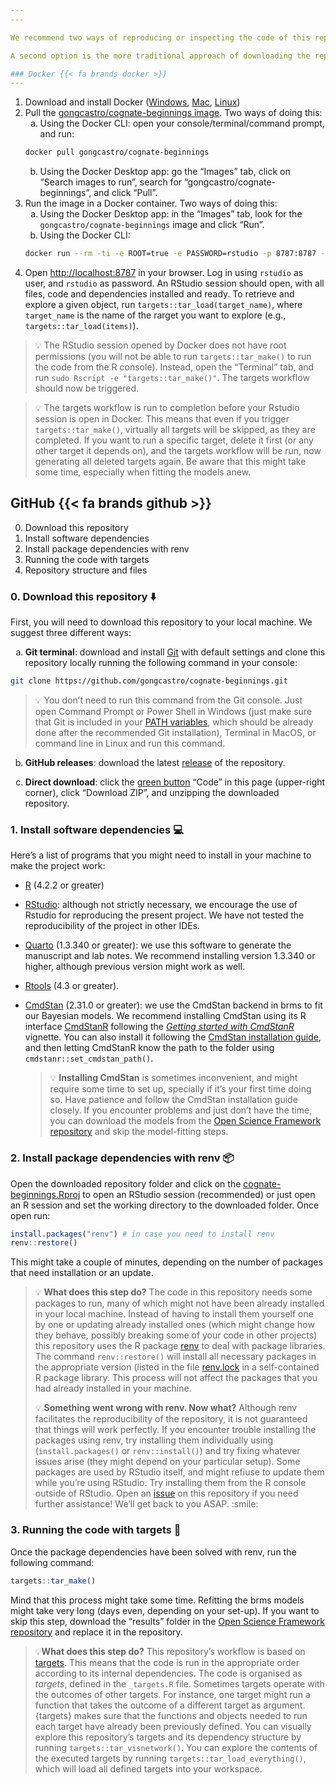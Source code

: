 ```yaml
---
---

We recommend two ways of reproducing or inspecting the code of this repository. One option is to clone the [Docker image](https://hub.docker.com/r/gongcastro/cognate-beginnings) we have pused to Dockerhub. A Docker image is just a virtual machine that contains all dependencies, code, and files necessary to run the code. Everything is already installed and setup, you will only have to open [http://localhost:8787](http://localhost:8787) in your browser, and a RStudio session will open for you. This option is more robust (dependencies are difficult to get right when using your own computer), but it also requires Docker to be installed.

A second option is the more traditional approach of downloading the repository (or cloning it, if you know your way through Git/GitHub), installing the necessary dependencies (we recommend using renv for R dependencies, other system dependencies are listed below), and running the code (we recommend using the targets workflow).

### Docker {{< fa brands docker >}}
---
```


1. Download and install Docker ([Windows](https://docs.docker.com/desktop/install/windows-install/), [Mac](https://docs.docker.com/desktop/install/mac-install/), [Linux](https://docs.docker.com/desktop/install/linux-install/))
2. Pull the [gongcastro/cognate-beginnings image](https://hub.docker.com/r/gongcastro/cognate-beginnings). Two ways of doing this:
    a) Using the Docker CLI: open your console/terminal/command prompt, and run:
    ```bash 
    docker pull gongcastro/cognate-beginnings
    ```
    b) Using the Docker Desktop app: go the "Images" tab, click on "Search images to run", search for "gongcastro/cognate-beginnings", and click "Pull".
3. Run the image in a Docker container. Two ways of doing this:
    a) Using the Docker Desktop app: in the "Images" tab, look for the `gongcastro/cognate-beginnings` image and click "Run".
    b) Using the Docker CLI:
    ```bash 
    docker run --rm -ti -e ROOT=true -e PASSWORD=rstudio -p 8787:8787 --name rstudio gongcastro/cognate-beginnings:latest
    ```

4. Open [http://localhost:8787](http://localhost:8787) in your browser. Log in using `rstudio` as user, and `rstudio` as password. An RStudio session should open, with all files, code and dependencies installed and ready. To retrieve and explore a given object, run `targets::tar_load(target_name)`, where `target_name` is the name of the rarget you want to explore (e.g., `targets::tar_load(items)`).

> 💡 The RStudio session opened by Docker does not have root permissions (you will not be able to run `targets::tar_make()` to run the code from the R console). Instead, open the "Terminal" tab, and run `sudo Rscript -e "targets::tar_make()"`. The targets workflow should now be triggered.

> 💡 The targets workflow is run to completion before your Rstudio session is open in Docker. This means that even if you trigger `targets::tar_make()`, virtually all targets will be skipped, as they are completed. If you want to run a specific target, delete it first (or any other target it depends on), and the targets workflow will be run, now generating all deleted targets again. Be aware that this might take some time, especially when fitting the models anew.


## GitHub {{< fa brands github >}}

0.  Download this repository
1.  Install software dependencies
2.  Install package dependencies with renv
3.  Running the code with targets
4.  Repository structure and files

### 0. Download this repository ⬇️

First, you will need to download this repository to your local machine.
We suggest three different ways:

a)  **Git terminal**: download and install
    [Git](https://git-scm.com/downloads) with default settings and clone
    this repository locally running the following command in your
    console:

``` bash
git clone https://github.com/gongcastro/cognate-beginnings.git
```

> 💡 You don't need to run this command from the Git console. Just open
> Command Prompt or Power Shell in Windows (just make sure that Git is
> included in your [PATH
> variables](https://www.delftstack.com/howto/git/add-git-to-path-on-windows/),
> which should be already done after the recommended Git installation),
> Terminal in MacOS, or command line in Linux and run this command.

b)  **GitHub releases**: download the latest
    [release](https://github.com/gongcastro/cognate-beginnings/releases)
    of the repository.

c)  **Direct download**: click the [green
    button](https://github.com/gongcastro/cognate-beginnings/archive/refs/heads/main.zip)
    "Code" in this page (upper-right corner), click "Download ZIP", and
    unzipping the downloaded repository.

### 1. Install software dependencies 💻

Here's a list of programs that you might need to install in your machine
to make the project work:

-   [R](https://www.r-project.org/) (4.2.2 or greater)

-   [RStudio](https://posit.co/download/rstudio-desktop/): although not
    strictly necessary, we encourage the use of Rstudio for reproducing
    the present project. We have not tested the reproducibility of the
    project in other IDEs.

-   [Quarto](https://quarto.org/docs/get-started/) (1.3.340 or greater):
    we use this software to generate the manuscript and lab notes. We
    recommend installing version 1.3.340 or higher, although previous
    version might work as well.

-   [Rtools](https://cran.r-project.org/bin/windows/Rtools/) (4.3 or
    greater).

-   [CmdStan](https://mc-stan.org/users/interfaces/cmdstan) (2.31.0 or
    greater): we use the CmdStan backend in brms to fit our Bayesian
    models. We recommend installing CmdStan using its R interface
    [CmdStanR](https://mc-stan.org/cmdstanr/) following the [*Getting
    started with
    CmdStanR*](https://mc-stan.org/cmdstanr/articles/cmdstanr.html)
    vignette. You can also install it following the [CmdStan
    installation guide](https://mc-stan.org/users/interfaces/), and then
    letting CmdStanR know the path to the folder using
    `cmdstanr::set_cmdstan_path()`.

    <div>

    > 💡 **Installing CmdStan** is sometimes inconvenient, and might
    > require some time to set up, specially if it's your first time
    > doing so. Have patience and follow the CmdStan installation guide
    > closely. If you encounter problems and just don't have the time,
    > you can download the models from the [Open Science Framework
    > repository](https://osf.io/hy984/) and skip the model-fitting
    > steps.

    </div>

### 2. Install package dependencies with renv 📦

Open the downloaded repository folder and click on the
[cognate-beginnings.Rproj](cognate-beginnings.Rproj) to open an RStudio
session (recommended) or just open an R session and set the working
directory to the downloaded folder. Once open run:

``` r
install.packages("renv") # in case you need to install renv
renv::restore()
```

This might take a couple of minutes, depending on the number of packages
that need installation or an update.

> 💡 **What does this step do?** The code in this repository needs some
> packages to run, many of which might not have been already installed
> in your local machine. Instead of having to install them yourself one
> by one or updating already installed ones (which might change how they
> behave, possibly breaking some of your code in other projects) this
> repository uses the R package
> [renv](https://rstudio.github.io/renv/articles/renv.html) to deal with
> package libraries. The command `renv::restore()` will install all
> necessary packages in the appropriate version (listed in the file
> [renv.lock](renv.lock) in a self-contained R package library. This
> process will not affect the packages that you had already installed in
> your machine.
>
> 💡 **Something went wrong with renv. Now what?** Although renv
> facilitates the reproducibility of the repository, it is not
> guaranteed that things will work perfectly. If you encounter trouble
> installing the packages using renv, try installing them individually
> using (`install.packages()` or `renv::install()`) and try fixing
> whatever issues arise (they might depend on your particular setup).
> Some packages are used by RStudio itself, and might refiuse to update
> them while you're using RStudio. Try installing them from the R
> console outside of RStudio. Open an
> [issue](https://github.com/gongcastro/cognate-beginnings/issues) on
> this repository if you need further assistance! We'll get back to you
> ASAP. :smile:

### 3. Running the code with targets 🚀

Once the package dependencies have been solved with renv, run the
following command:

``` r
targets::tar_make()
```

Mind that this process might take some time. Refitting the brms models
might take very long (days even, depending on your set-up). If you want
to skip this step, download the "results" folder in the [Open Science
Framework repository](https://osf.io/hy984/) and replace it in the
repository.

> 💡**What does this step do?** This repository's workflow is based on
> [targets](https://books.ropensci.org/targets/). This means that the
> code is run in the appropriate order according to its internal
> dependencies. The code is organised as *targets*, defined in the
> `_targets.R` file. Sometimes targets operate with the outcomes of
> other targets. For instance, one target might run a function that
> takes the outcome of a different target as argument. {targets} makes
> sure that the functions and objects needed to run each target have
> already been previously defined. You can visually explore this
> repository's targets and its dependency structure by running
> `targets::tar_visnetwork()`. You can explore the contents of the
> executed targets by running `targets::tar_load_everything()`, which
> will load all defined targets into your workspace.
